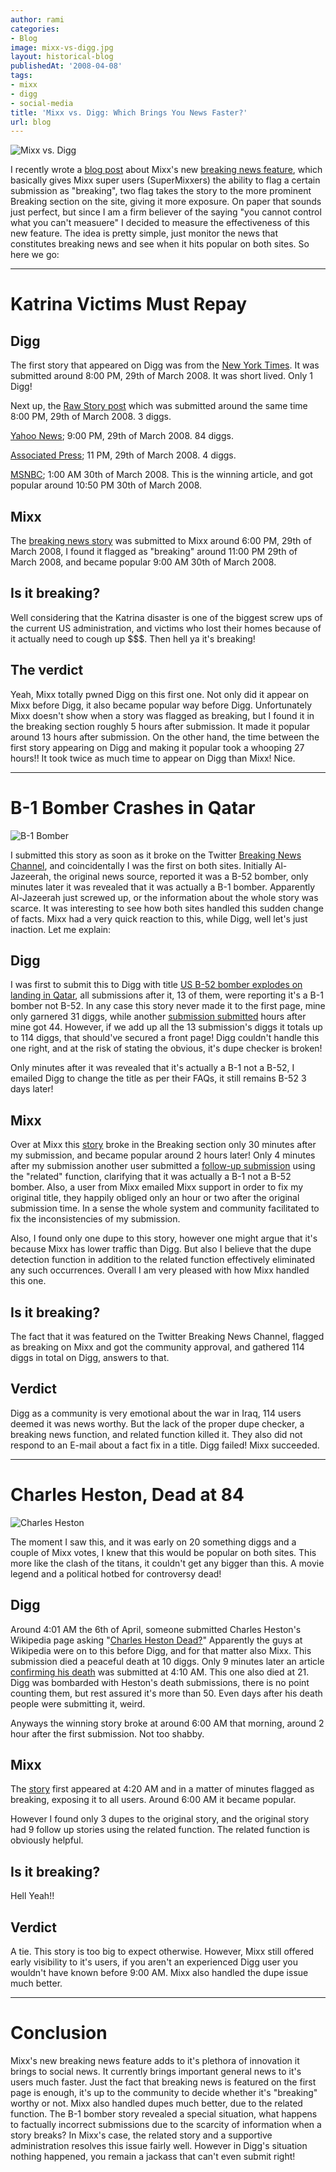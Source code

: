 ```yaml
---
author: rami
categories:
- Blog
image: mixx-vs-digg.jpg
layout: historical-blog
publishedAt: '2008-04-08'
tags:
- mixx
- digg
- social-media
title: 'Mixx vs. Digg: Which Brings You News Faster?'
url: blog
---
```


![Mixx vs. Digg](/assets/images/content/blog/mixx-vs-digg.jpg)

I recently wrote a [blog post](/2008/03/27/mixx-conquering-the-timeliness-barrier) about Mixx's new [breaking news feature](http://blog.mixx.com/2008/03/25/mixx-puts-breaking-news-in-to-social-media/ "breaking news feature"), which basically gives Mixx super users (SuperMixxers) the ability to flag a certain submission as "breaking", two flag takes the story to the more prominent Breaking section on the site, giving it more exposure. On paper that sounds just perfect, but since I am a firm believer of the saying "you cannot control what you can't measuere" I decided to measure the effectiveness of this new feature. The idea is pretty simple, just monitor the news that constitutes breaking news and see when it hits popular on both sites. So here we go:

---

# Katrina Victims Must Repay

## Digg
The first story that appeared on Digg was from the [New York Times](http://www.nytimes.com/aponline/us/AP-Katrina-Collections.html?_r=1&scp=1&sq=katrina+overpayments&st=nyt&oref=slogin "New York Times story"). It was submitted around 8:00 PM, 29th of March 2008. It was short lived. Only 1 Digg!

Next up, the [Raw Story post](http://www.rawstory.com/news/mochila/Katrina_victims_may_have_to_repay__03292008.html "Raw Story post") which was submitted around the same time 8:00 PM, 29th of March 2008. 3 diggs.

[Yahoo News](http://news.yahoo.com/s/ap/20080329/ap_on_re_us/katrina_collections "Yahoo News"); 9:00 PM, 29th of March 2008. 84 diggs.

[Associated Press](http://ap.google.com/article/ALeqM5g6J41bjH81539IomtPN6t1rWlxDQD8VN8CMG0 "Associated Press"); 11 PM, 29th of March 2008. 4 diggs.

[MSNBC](http://digg.com/world_news/Katrina_victims_may_have_to_repay_money_3 "MSNBC"); 1:00 AM 30th of March 2008. This is the winning article, and got popular around 10:50 PM 30th of March 2008.

## Mixx  

The [breaking news story](http://www.mixx.com/stories/179281/katrina_victims_may_have_to_repay_ "breaking news story") was submitted to Mixx around 6:00 PM, 29th of March 2008, I found it flagged as "breaking" around 11:00 PM 29th of March 2008, and became popular 9:00 AM 30th of March 2008.

## Is it breaking?  

Well considering that the Katrina disaster is one of the biggest screw ups of the current US administration, and victims who lost their homes because of it actually need to cough up $$$. Then hell ya it's breaking!

## The verdict  

Yeah, Mixx totally pwned Digg on this first one. Not only did it appear on Mixx before Digg, it also became popular way before Digg. Unfortunately Mixx doesn't show when a story was flagged as breaking, but I found it in the breaking section roughly 5 hours after submission. It made it popular around 13 hours after submission. On the other hand, the time between the first story appearing on Digg and making it popular took a whooping 27 hours!! It took twice as much time to appear on Digg than Mixx! Nice.

---

# B-1 Bomber Crashes in Qatar

![B-1 Bomber](/assets/images/content/blog/b1-bomber.jpg)

I submitted this story as soon as it broke on the Twitter [Breaking News Channel](http://twitter.com/BreakingNewsOn "Breaking News Channel"), and coincidentally I was the first on both sites. Initially Al-Jazeerah, the original news source, reported it was a B-52 bomber, only minutes later it was revealed that it was actually a B-1 bomber. Apparently Al-Jazeerah just screwed up, or the information about the whole story was scarce. It was interesting to see how both sites handled this sudden change of facts. Mixx had a very quick reaction to this, while Digg, well let's just inaction. Let me explain:

## Digg  

I was first to submit this to Digg with title [US B-52 bomber explodes on landing in Qatar](http://digg.com/world_news/US_B_52_bomber_explodes_on_landing_in_Qatar "US B-52 bomber explodes on landing in Qatar"), all submissions after it, 13 of them, were reporting it's a B-1 bomber not B-52. In any case this story never made it to the first page, mine only garnered 31 diggs, while another [submission submitted](http://digg.com/politics/USAF_B_1B_Lancer_Bomber_Burns_After_Landing_In_Qatar "submission submitted") hours after mine got 44. However, if we add up all the 13 submission's diggs it totals up to 114 diggs, that should've secured a front page! Digg couldn't handle this one right, and at the risk of stating the obvious, it's dupe checker is broken!

Only minutes after it was revealed that it's actually a B-1 not a B-52, I emailed Digg to change the title as per their FAQs, it still remains B-52 3 days later!

## Mixx

Over at Mixx this [story](http://www.mixx.com/stories/191652/u_s_b_1_bomber_explodes_on_landing_in_qatar_jazeera) broke in the Breaking section only 30 minutes after my submission, and became popular around 2 hours later! Only 4 minutes after my submission another user submitted a [follow-up submission](http://www.mixx.com/stories/191652/u_s_b_1_bomber_explodes_on_landing_in_qatar_jazeera/related) using the "related" function, clarifying that it was actually a B-1 not a B-52 bomber. Also, a user from Mixx emailed Mixx support in order to fix my original title, they happily obliged only an hour or two after the original submission time. In a sense the whole system and community facilitated to fix the inconsistencies of my submission.

Also, I found only one dupe to this story, however one might argue that it's because Mixx has lower traffic than Digg. But also I believe that the dupe detection function in addition to the related function effectively eliminated any such occurrences. Overall I am very pleased with how Mixx handled this one. 

## Is it breaking?

The fact that it was featured on the Twitter Breaking News Channel, flagged as breaking on Mixx and got the community approval, and gathered 114 diggs in total on Digg, answers to that.

## Verdict 

Digg as a community is very emotional about the war in Iraq, 114 users deemed it was news worthy. But the lack of the proper dupe checker, a breaking news function, and related function killed it. They also did not respond to an E-mail about a fact fix in a title. Digg failed! Mixx succeeded.

---

# Charles Heston, Dead at 84

![Charles Heston](/assets/images/content/blog/charles-heston-dead.jpg)

The moment I saw this, and it was early on 20 something diggs and a couple of Mixx votes, I knew that this would be popular on both sites. This more like the clash of the titans, it couldn't get any bigger than this. A movie legend and a political hotbed for controversy dead!

## Digg  

Around 4:01 AM the 6th of April, someone submitted Charles Heston's Wikipedia page asking "[Charles Heston Dead?](http://digg.com/celebrity/Charlton_Hestons_Dead "Charles Heston Dead?")" Apparently the guys at Wikipedia were on to this before Digg, and for that matter also Mixx. This submission died a peaceful death at 10 diggs. Only 9 minutes later an article [confirming his death](http://digg.com/celebrity/Charlton_Heston_Dies_at_84 "confirming his death") was submitted at 4:10 AM. This one also died at 21. Digg was bombarded with Heston's death submissions, there is no point counting them, but rest assured it's more than 50. Even days after his death people were submitting it, weird.  

Anyways the winning story broke at around 6:00 AM that morning, around 2 hour after the first submission. Not too shabby. 

## Mixx  

The [story](http://www.mixx.com/stories/193667/charlton_heston_dead_at_84 "story") first appeared at 4:20 AM and in a matter of minutes flagged as breaking, exposing it to all users. Around 6:00 AM it became popular.

However I found only 3 dupes to the original story, and the original story had 9 follow up stories using the related function. The related function is obviously helpful. 

## Is it breaking?  

Hell Yeah!!

## Verdict  

A tie. This story is too big to expect otherwise. However, Mixx still offered early visibility to it's users, if you aren't an experienced Digg user you wouldn't have known before 9:00 AM. Mixx also handled the dupe issue much better.  

---

# Conclusion

Mixx's new breaking news feature adds to it's plethora of innovation it brings to social news. It currently brings important general news to it's users much faster. Just the fact that breaking news is featured on the first page is enough, it's up to the community to decide whether it's "breaking" worthy or not. Mixx also handled dupes much better, due to the related function. The B-1 bomber story revealed a special situation, what happens to factually incorrect submissions due to the scarcity of information when a story breaks? In Mixx's case, the related story and a supportive administration resolves this issue fairly well. However in Digg's situation nothing happened, you remain a jackass that can't even submit right!
